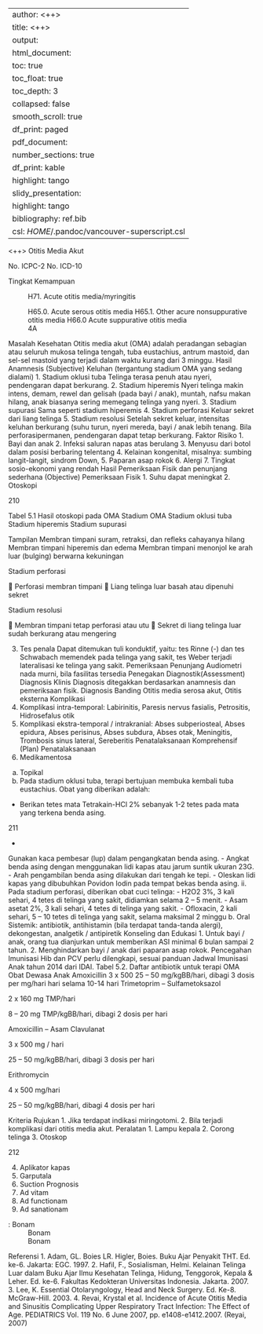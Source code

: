 
---
author: <++>
title: <++>
output:
  html_document:
    toc: true
    toc_float: true
    toc_depth: 3
    collapsed: false
    smooth_scroll: true
    df_print: paged
  pdf_document:
    number_sections: true
    df_print: kable
    highlight: tango
  slidy_presentation:
    highlight: tango
bibliography: ref.bib
csl: $HOME$/.pandoc/vancouver-superscript.csl
---

<++>
Otitis Media Akut

No. ICPC-2
No. ICD-10

Tingkat Kemampuan

: H71. Acute otitis media/myringitis
: H65.0. Acute serous otitis media
H65.1. Other acure nonsuppurative otitis media
H66.0 Acute suppurative otitis media
: 4A

Masalah Kesehatan
Otitis media akut (OMA) adalah peradangan sebagian atau seluruh mukosa
telinga tengah, tuba eustachius, antrum mastoid, dan sel-sel mastoid yang
terjadi dalam waktu kurang dari 3 minggu.
Hasil Anamnesis (Subjective)
Keluhan (tergantung stadium OMA yang sedang dialami)
1. Stadium oklusi tuba
Telinga terasa penuh atau nyeri, pendengaran dapat berkurang.
2. Stadium hiperemis
Nyeri telinga makin intens, demam, rewel dan gelisah (pada bayi / anak),
muntah, nafsu makan hilang, anak biasanya sering memegang telinga
yang nyeri.
3. Stadium supurasi
Sama seperti stadium hiperemis
4. Stadium perforasi
Keluar sekret dari liang telinga
5. Stadium resolusi
Setelah sekret keluar, intensitas keluhan berkurang (suhu turun, nyeri
mereda, bayi / anak lebih tenang. Bila perforasipermanen, pendengaran
dapat tetap berkurang.
Faktor Risiko
1. Bayi dan anak
2. Infeksi saluran napas atas berulang
3. Menyusu dari botol dalam posisi berbaring telentang
4. Kelainan kongenital, misalnya: sumbing langit-langit, sindrom Down,
5. Paparan asap rokok
6. Alergi
7. Tingkat sosio-ekonomi yang rendah
Hasil Pemeriksaan Fisik dan penunjang sederhana (Objective)
Pemeriksaan Fisik
1. Suhu dapat meningkat
2. Otoskopi

210

Tabel 5.1 Hasil otoskopi pada OMA
Stadium OMA
Stadium oklusi tuba
Stadium hiperemis
Stadium supurasi

Tampilan
Membran timpani suram, retraksi, dan refleks
cahayanya hilang
Membran timpani hiperemis dan edema
Membran timpani menonjol ke arah luar
(bulging) berwarna kekuningan

Stadium perforasi

 Perforasi membran timpani
 Liang telinga luar basah atau dipenuhi sekret

Stadium resolusi

 Membran timpani tetap perforasi atau utu
 Sekret di liang telinga luar sudah berkurang
atau mengering

3. Tes penala
Dapat ditemukan tuli konduktif, yaitu: tes Rinne (-) dan tes Schwabach
memendek pada telinga yang sakit, tes Weber terjadi lateralisasi ke telinga
yang sakit.
Pemeriksaan Penunjang
Audiometri nada murni, bila fasilitas tersedia
Penegakan Diagnostik(Assessment)
Diagnosis Klinis
Diagnosis ditegakkan berdasarkan anamnesis dan pemeriksaan fisik.
Diagnosis Banding
Otitis media serosa akut, Otitis eksterna
Komplikasi
1. Komplikasi intra-temporal: Labirinitis, Paresis nervus fasialis, Petrositis,
Hidrosefalus otik
2. Komplikasi ekstra-temporal / intrakranial: Abses subperiosteal, Abses
epidura, Abses perisinus, Abses subdura, Abses otak, Meningitis,
Trombosis sinus lateral, Sereberitis
Penatalaksanaan Komprehensif (Plan)
Penatalaksanaan
1. Medikamentosa
a. Topikal
i. Pada stadium oklusi tuba, terapi bertujuan membuka kembali tuba
eustachius. Obat yang diberikan adalah:
- Berikan tetes mata Tetrakain-HCl 2% sebanyak 1-2 tetes pada
mata yang terkena benda asing.

211

-

Gunakan kaca pembesar (lup) dalam pengangkatan benda
asing.
- Angkat benda asing dengan menggunakan lidi kapas atau
jarum suntik ukuran 23G.
- Arah pengambilan benda asing dilakukan dari tengah ke tepi.
- Oleskan lidi kapas yang dibubuhkan Povidon Iodin pada
tempat bekas benda asing.
ii. Pada stadium perforasi, diberikan obat cuci telinga:
- H2O2 3%, 3 kali sehari, 4 tetes di telinga yang sakit, didiamkan
selama 2 – 5 menit.
- Asam asetat 2%, 3 kali sehari, 4 tetes di telinga yang sakit.
- Ofloxacin, 2 kali sehari, 5 – 10 tetes di telinga yang sakit,
selama maksimal 2 minggu
b. Oral Sistemik: antibiotik, antihistamin (bila terdapat tanda-tanda alergi),
dekongestan, analgetik / antipiretik
Konseling dan Edukasi
1. Untuk bayi / anak, orang tua dianjurkan untuk memberikan ASI minimal 6
bulan sampai 2 tahun.
2. Menghindarkan bayi / anak dari paparan asap rokok.
Pencegahan
Imunisasi Hib dan PCV perlu dilengkapi, sesuai panduan Jadwal Imunisasi
Anak tahun 2014 dari IDAI.
Tabel 5.2. Daftar antibiotik untuk terapi OMA
Obat
Dewasa
Anak
Amoxicillin
3 x 500
25 – 50 mg/kgBB/hari, dibagi 3 dosis per
mg/hari
hari
selama 10-14
hari
Trimetoprim –
Sulfametoksazol

2 x 160 mg
TMP/hari

8 – 20 mg TMP/kgBB/hari, dibagi 2 dosis
per hari

Amoxicillin –
Asam Clavulanat

3 x 500 mg /
hari

25 – 50 mg/kgBB/hari, dibagi 3 dosis per
hari

Erithromycin

4 x 500
mg/hari

25 – 50 mg/kgBB/hari, dibagi 4 dosis per
hari

Kriteria Rujukan
1. Jika terdapat indikasi miringotomi.
2. Bila terjadi komplikasi dari otitis media akut.
Peralatan
1. Lampu kepala
2. Corong telinga
3. Otoskop

212

4. Aplikator kapas
5. Garputala
6. Suction
Prognosis
1. Ad vitam
2. Ad functionam
3. Ad sanationam

: Bonam
: Bonam
: Bonam

Referensi
1. Adam, GL. Boies LR. Higler, Boies. Buku Ajar Penyakit THT. Ed. ke-6.
Jakarta: EGC. 1997.
2. Hafil, F., Sosialisman, Helmi. Kelainan Telinga Luar dalam Buku Ajar Ilmu
Kesehatan Telinga, Hidung, Tenggorok, Kepala & Leher. Ed. ke-6.
Fakultas Kedokteran Universitas Indonesia. Jakarta. 2007.
3. Lee, K. Essential Otolaryngology, Head and Neck Surgery. Ed. Ke-8.
McGraw-Hill. 2003.
4. Revai, Krystal et al. Incidence of Acute Otitis Media and Sinusitis
Complicating Upper Respiratory Tract Infection: The Effect of Age.
PEDIATRICS Vol. 119 No. 6 June 2007, pp. e1408-e1412.2007. (Reyai,
2007)

